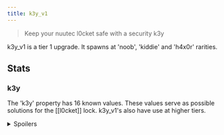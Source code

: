 ```yaml
---
title: k3y_v1
---
```


> Keep your nuutec l0cket safe with a security k3y

k3y_v1 is a tier 1 upgrade. It spawns at 'noob', 'kiddie' and 'h4x0r' rarities.

## Stats

### k3y

The 'k3y' property has 16 known values. These values serve as possible solutions for the [[l0cket]] lock. k3y_v1's also have use at higher tiers.

<details>
<summary>Spoilers</summary>

List of known k3y_v1 values:

```
6hh8xw
cmppiq
sa23uw
tvfkyq
uphlaw
vc2c7q
xwz7ja
72umy0
9p65cu
ellux0
eoq6de
i874y3
pmvr1q
fr8ibu
xfnkqe
y111qa
```

</details>

